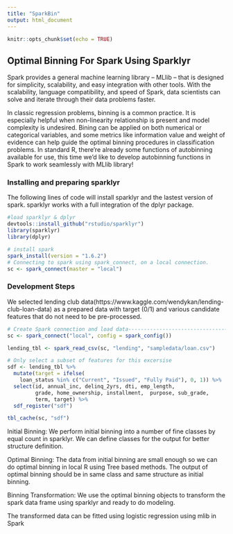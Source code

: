 ```yaml
---
title: "SparkBin"
output: html_document
---
```


```r
knitr::opts_chunk$set(echo = TRUE)
```

## Optimal Binning For Spark Using Sparklyr

Spark provides a general machine learning library -- MLlib -- that is designed for simplicity, scalability, and easy integration with other tools. With the scalability, language compatibility, and speed of Spark, data scientists can solve and iterate through their data problems faster. 

In classic regression problems, binning is a common practice. It is especially helpful when non-linearity relationship is present and model complexity is undesired. Bining can be applied on both numerical or categorical variables, and some metrics like information value and weight of evidence can help guide the optimal binning procedures in classification problems. In standard R, there're already some functions of autobinning available for use, this time we'd like to develop autobinning functions in Spark to work seamlessly with MLlib library!



### Installing and preparing sparklyr

The following lines of code will install sparklyr and the lastest version of spark. sparklyr works with a full integration of the dplyr package.

```r
#load sparklyr & dplyr
devtools::install_github("rstudio/sparklyr")
library(sparklyr)
library(dplyr)

# install spark
spark_install(version = "1.6.2")
# Connecting to spark using spark_connect, on a local connection. 
sc <- spark_connect(master = "local")
```


### Development Steps

We selected lending club data(https://www.kaggle.com/wendykan/lending-club-loan-data) as a prepared data with target (0/1) and various candidate features that do not need to be pre-processed. 

```r
# Create Spark connection and load data----------------------------------------
sc <- spark_connect("local", config = spark_config())

lending_tbl <- spark_read_csv(sc, "lending", "sampledata/loan.csv")

# Only select a subset of features for this excersise
sdf <- lending_tbl %>%
  mutate(target = ifelse(
    loan_status %in% c("Current", "Issued", "Fully Paid"), 0, 1)) %>%
  select(id, annual_inc, delinq_2yrs, dti, emp_length,
         grade, home_ownership, installment,  purpose, sub_grade,
         term, target) %>%
  sdf_register("sdf")

tbl_cache(sc, "sdf")
```



Initial Binning: We perform initial binning into a number of fine classes by equal count in sparklyr. We can define classes for the output for better structure definition.

Optimal Binning: The data from initial binning are small enough so we can do optimal binning in local R using Tree based methods. The output of optimal binning should be in same class and same structure as initial binning.

Binning Transformation: We use the optimal binning objects to transform the spark data frame using sparklyr and ready to do modeling.

The transformed data can be fitted using logistic regression using mlib in Spark


